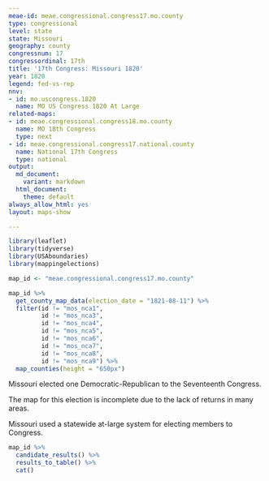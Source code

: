 ```yaml
---
meae-id: meae.congressional.congress17.mo.county
type: congressional
level: state
state: Missouri
geography: county
congressnum: 17
congressordinal: 17th
title: '17th Congress: Missouri 1820'
year: 1820
legend: fed-vs-rep
nnv:
- id: mo.uscongress.1820
  name: MO US Congress 1820 At Large
related-maps:
- id: meae.congressional.congress18.mo.county
  name: MO 18th Congress
  type: next
- id: meae.congressional.congress17.national.county
  name: National 17th Congress
  type: national
output:
  md_document:
    variant: markdown
  html_document:
    theme: default
always_allow_html: yes
layout: maps-show

---
```


```r
library(leaflet)
library(tidyverse)
library(USAboundaries)
library(mappingelections)

map_id <- "meae.congressional.congress17.mo.county"
```

<div class="map">

```r
map_id %>%
  get_county_map_data(election_date = "1821-08-11") %>%
  filter(id != "mos_nca1",
         id != "mos_nca3",
         id != "mos_nca4",
         id != "mos_nca5",
         id != "mos_nca6",
         id != "mos_nca7",
         id != "mos_nca8",
         id != "mos_nca9") %>% 
  map_counties(height = "650px")
```

</div>

Missouri elected one Democratic-Republican to the Seventeenth Congress.

The map for this election is incomplete due to the lack of returns in many areas.

Missouri used a statewide at-large system for electing members to Congress. 

<div class="results-table">

```r
map_id %>%
  candidate_results() %>%
  results_to_table() %>%
  cat()
```

</div>
